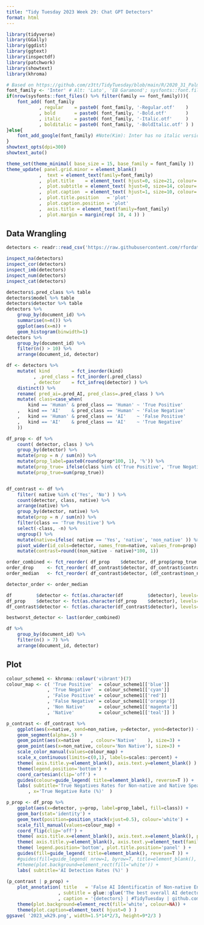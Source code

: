 ```yaml
---
title: "Tidy Tuesday 2023 Week 29: Chat GPT Detectors"
format: html
---
```


```r
library(tidyverse)
library(GGally)
library(ggdist)
library(ggtext)
library(inspectdf)
library(patchwork)
library(showtext)
library(khroma)

# Based on https://github.com/z3tt/TidyTuesday/blob/main/R/2020_31_PalmerPenguins.Rmd
font_family <- 'Inter' # Alt: 'Lato', 'EB Garamond'; sysfonts::font.files() %>% pull(family) %>% unique()
if(nrow(sysfonts::font_files() %>% filter(family == font_family))){
	font_add( font_family
	        , regular    = paste0( font_family, '-Regular.otf'    )
	        , bold       = paste0( font_family, '-Bold.otf'       )
	        , italic     = paste0( font_family, '-Italic.otf'     )
	        , bolditalic = paste0( font_family, '-BoldItalic.otf' ) )
}else{
	font_add_google(font_family) #Note(Kim): Inter has no italic version
}
showtext_opts(dpi=300)
showtext_auto()

theme_set(theme_minimal( base_size = 15, base_family = font_family ))
theme_update( panel.grid.minor = element_blank()
            ,  text = element_text(family=font_family)
            ,  plot.title    = element_text( hjust=0, size=21, colour='black' , face='bold'       , margin=margin( t=0 , r=5, b=0, l=0 )                  )
            ,  plot.subtitle = element_text( hjust=0, size=14, colour='grey60', face='bold.italic', margin=margin( t=0 , r=5, b=10, l=0 )                  )
            ,  plot.caption  = element_text( hjust=1, size=10, colour='black' , face='plain'      , margin=margin( t=10, r=0, b=0 , l=0 ), lineheight=2.05 )
            ,  plot.title.position   = 'plot'
            ,  plot.caption.position = 'plot'
            ,  axis.title = element_text(family=font_family)
            ,  plot.margin = margin(rep( 10, 4 )) )
```



## Data Wrangling

```r
detectors <- readr::read_csv('https://raw.githubusercontent.com/rfordatascience/tidytuesday/master/data/2023/2023-07-18/detectors.csv')
```

```r
inspect_na(detectors)
inspect_cor(detectors)
inspect_imb(detectors)
inspect_num(detectors)
inspect_cat(detectors)

detectors$.pred_class %>% table
detectors$model %>% table
detectors$detector %>% table
detectors %>% 
	group_by(document_id) %>% 
	summarise(n=n()) %>% 
	ggplot(aes(x=n)) +
	geom_histogram(binwidth=1)
detectors %>% 
	group_by(document_id) %>% 
	filter(n() > 10) %>% 
	arrange(document_id, detector)
```


```r
df <- detectors %>% 
	mutate( kind        = fct_inorder(kind)
	      , .pred_class = fct_inorder(.pred_class)
	      , detector    = fct_infreq(detector) ) %>% 
	distinct() %>% 
	rename( pred_ai=.pred_AI, pred_class=.pred_class ) %>% 
	mutate( class=case_when(
	    kind == 'Human' & pred_class == 'Human' ~ 'True Positive'
	,   kind == 'AI'    & pred_class == 'Human' ~ 'False Negative'
	,   kind == 'Human' & pred_class == 'AI'    ~ 'False Positive'
	,   kind == 'AI'    & pred_class == 'AI'    ~ 'True Negative'
	))

df_prop <- df %>% 
	count( detector, class ) %>% 
	group_by(detector) %>% 
	mutate(prop = n / sum(n)) %>% 
	mutate(prop_label=paste0(round(prop*100, 1), '%')) %>% 
	mutate(prop_true= ifelse(class %in% c('True Positive', 'True Negative'), prop, 0)) %>% 
	mutate(prop_true=sum(prop_true))


df_contrast <- df %>% 
	filter( native %in% c('Yes', 'No') ) %>% 
	count(detector, class, native) %>% 
	arrange(native) %>% 
	group_by(detector, native) %>% 
	mutate(prop = n / sum(n)) %>% 
	filter(class == 'True Positive') %>% 
	select(-class, -n) %>% 
	ungroup() %>% 
	mutate(native=ifelse( native == 'Yes', 'native', 'non_native' )) %>% 
	pivot_wider(id_cols=detector, names_from=native, values_from=prop) %>% 
	mutate(contrast=round((non_native - native)*100, 1))

order_combined <- fct_reorder( df_prop    $detector, df_prop$prop_true                          , .desc=F ) %>% levels()
order_drop     <- fct_reorder( df_contrast$detector, df_contrast$contrast                       , .desc=T ) %>% levels()
order_median   <- fct_reorder( df_contrast$detector, (df_contrast$non_native+df_contrast$native), .desc=T ) %>% levels()

detector_order <- order_median

df         $detector <- fct(as.character(df         $detector), levels=detector_order)
df_prop    $detector <- fct(as.character(df_prop    $detector), levels=detector_order)
df_contrast$detector <- fct(as.character(df_contrast$detector), levels=detector_order)

bestworst_detector <- last(order_combined)

df %>% 
	group_by(document_id) %>% 
	filter(n() > 7) %>% 
	arrange(document_id, detector)
```

## Plot
```r
colour_scheme1 <- khroma::colour('vibrant')(7)
colour_map <- c( 'True Positive'  = colour_scheme1[['blue']]
               , 'True Negative'  = colour_scheme1[['cyan']]
               , 'False Positive' = colour_scheme1[['red']]
               , 'False Negative' = colour_scheme1[['orange']]
               , 'Non Native'     = colour_scheme1[['magenta']]
               , 'Native'         = colour_scheme1[['teal']] )

p_contrast <- df_contrast %>% 
	ggplot(aes(x=native, xend=non_native, y=detector, yend=detector)) +
	geom_segment(alpha=.5) +
	geom_point(aes(x=native    , colour='Native'    ), size=3) +
	geom_point(aes(x=non_native, colour='Non Native'), size=3) +
	scale_color_manual(values=colour_map) +
	scale_x_continuous(limits=c(0,1), labels=scales::percent) +
	theme( axis.title.y=element_blank(), axis.text.y=element_blank() ) +
	theme(legend.position='bottom') +
	coord_cartesian(clip='off') +
	guides(colour=guide_legend( title=element_blank(), reverse=T )) +
	labs( subtitle='True Negatives Rates for Non-native and Native Speakers'
	    , x='True Negative Rate (%)'  )

p_prop <- df_prop %>% 
	ggplot(aes(x=detector, y=prop, label=prop_label, fill=class)) +
	geom_bar(stat='identity') +
	geom_text(position=position_stack(vjust=0.5), colour='white') +
	scale_fill_manual(values=colour_map) +
	coord_flip(clip='off') +
	theme( axis.title.x=element_blank(), axis.text.x=element_blank(), panel.grid.major.x=element_blank() ) +
	theme( axis.title.y=element_blank(), axis.text.y=element_text(family=font_family, hjust=0.5, face='bold', margin=margin(r=15)) ) +
	theme( legend.position='bottom', plot.title.position='panel' ) +
	guides(fill=guide_legend( title=element_blank(), reverse=T )) +
	#guides(fill=guide_legend( nrow=1, byrow=T, title=element_blank(), reverse=T, label.theme=element_text(family=font_family) ))
	#theme(plot.background=element_rect(fill='white')) +
	labs( subtitle='AI Detection Rates (%)' )
		
(p_contrast | p_prop) +
	plot_annotation( title   = 'False AI Identificatin of Non-native English Speakers'
	               , subtitle = glue::glue('The best overall AI detector: {bestworst_detector} has the worst drop in performance with non-native speakers.')
	               , caption = '{detectors} | #TidyTuesday | github.com/ksomf' ) +
	theme(plot.background=element_rect(fill='white', colour=NA)) +
	theme(plot.caption=element_text( hjust=0 ) )
ggsave( '2023_wk29.png', width=1.5*14*2/3, height=9*2/3 )
```


